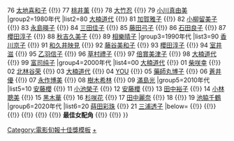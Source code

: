 {{Navbox
|name=電影旬報十佳獎最佳女配角
|state=collapsed
|title=[[電影旬報|電影旬報十佳獎]]最佳女配角
|basestyle=background-color:#FFBF00
|group1=1970年代
|list1=75 [[大竹忍]] {{!}} 76 [[太地喜和子]] {{!}} 77 [[桃井薰]] {{!}} 78 [[大竹忍]] {{!}} 79 [[小川真由美]]
|group2=1980年代
|list2=80 [[大楠道代]] {{!}} 81 [[加贺真理子|加賀雅子]] {{!}} 82 [[小柳留美子]] {{!}} 83 [[永島暎子]] {{!}} 84 [[三田佳子]] {{!}} 85 [[藤田弓子]] {{!}} 86 [[石田良子]] {{!}} 87 [[櫻田淳子]] {{!}} 88 [[秋吉久美子]] {{!}} 89 [[相樂晴子]]
|group3=1990年代
|list3=90 [[香川京子]] {{!}} 91 [[和久井映見]] {{!}} 92 [[藤谷美和子]] {{!}} 93 [[櫻田淳子]] {{!}} 94 [[室井滋]] {{!}} 95 [[乙羽信子]] {{!}} 96 [[草村禮子]] {{!}} 97 [[倍賞美津子]] {{!}} 98 [[大楠道代]] {{!}} 99 [[富司纯子]]
|group4=2000年代
|list4=00 [[大楠道代]] {{!}} 01 [[柴咲幸]] {{!}} 02 [[北林谷荣]] {{!}} 03 [[大楠道代]] {{!}} 04 [[YOU (模特兒)|YOU]] {{!}} 05 [[藥師丸博子]] {{!}} 06 [[蒼井優]] {{!}} 07 [[永作博美]] {{!}} 08 [[樹木希林]] {{!}} 09 [[滿島光]]
|group5=2010年代
|list5=10 [[安藤櫻]] {{!}} 11 [[小池榮子]] {{!}} 12 [[安藤櫻]] {{!}} 13 [[田中裕子]] {{!}} 14 [[小林聰美]] {{!}} 15 [[黑木華]] {{!}} 16 [[杉咲花]] {{!}} 17 [[田中麗奈 (演員)|田中麗奈]] {{!}} 18 {{link-ja|木野花|木野花}} {{!}} 19 [[池脇千鶴]]
|group6=2020年代
|list6=20 [[蒔田彩珠]] {{!}} 21 [[三浦透子]]
|below=[[:Template:電影旬報十佳獎最佳外語片|{{white|最佳外語片}}]] {{!}}  [[:Template:電影旬報十佳獎最佳日本影片|{{white|最佳日本影片}}]] {{!}} [[:Template:電影旬報十佳獎最佳日本電影導演|{{white|最佳日本電影導演}}]] {{!}} [[:Template:電影旬報十佳獎最佳男主角|{{white|最佳男主角}}]] {{!}} [[:Template:電影旬報十佳獎最佳女主角|{{white|最佳女主角}}]] {{!}} [[:Template:電影旬報十佳獎最佳男配角|{{white|最佳男配角}}]] {{!}} '''最佳女配角''' {{!}} [[:Template:電影旬報十佳獎最佳新進男演員|{{white|最佳新進男演員}}]] {{!}} [[:Template:電影旬報十佳獎最佳新進女演員|{{white|最佳新進女演員}}]]
}}<noinclude>
{{collapsible option}}
[[Category:電影旬報十佳獎模板]]
[[Category:電影旬報十佳獎最佳女配角得主|+]]
</noinclude>